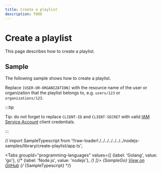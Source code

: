 ```yaml
---
title: Create a playlist
description: TODO
---
```


# Create a playlist

This page describes how to create a playlist.

## Sample

The following sample shows how to create a playlist.

Replace `[USER-OR-ORGANIZATION]` with the resource name of the user or organization that the playlist belongs to, e.g. `users/123` or `organizations/123`.

:::tip

Tip: do not forget to replace `CLIENT-ID` and `CLIENT-SECRET` with valid [IAM Service Account](/authentication/service-accounts) client credentials.

:::

// import SampleTypescript from '!!raw-loader!./../../../../../../nodejs-samples/library/create-playlist/app.ts';


<Tabs
  groupId="programming-languages"
  values={[
    {label: 'Golang', value: 'go'},
    {/* {label: 'Node.js', value: 'nodejs'}, */}
  ]}>
  <TabItem value="go">
    <CodeBlock language="go">
      {SampleGo}
    </CodeBlock>
    <a href="https://github.com/animeapis/golang-samples/blob/master/library/create-playlist/main.go">View on GitHub</a>
  </TabItem>
  {/* <TabItem value="nodejs">
    <CodeBlock language="typescript">
      {SampleTypescript}
    </CodeBlock>
  </TabItem> */}
</Tabs>
